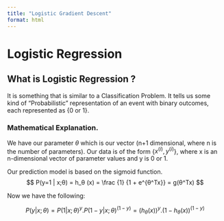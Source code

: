 ```yaml
---
title: "Logistic Gradient Descent"
format: html
---
```


# Logistic Regression 

## What is Logistic Regression ?

It is something that is similar to a Classification Problem. It tells us some kind of "Probabilistic" representation of an event with binary outcomes, each represented as {0 or 1}.

### Mathematical Explanation.
We have our parameter $θ$ which is our vector (n+1 dimensional, where n is the number of parameters).
Our data is of the form {$x^{(i)}, y^{(i)}$}, where x is an n-dimensional vector of parameter values and y is 0 or 1.

Our prediction model is based on the sigmoid function.
$$
P(y=1 | x;θ) = h_θ (x) = \frac {1} {1 + e^{θ^Tx}} = g(θ^Tx)
$$

Now we have the following:

$$
P(y | x;θ) = P(1 | x;θ) ^y .P(1 - y | x;θ) ^{(1-y)} = (h_\theta(x))^y.(1-h_\theta(x))^{(1-y)}
$$
